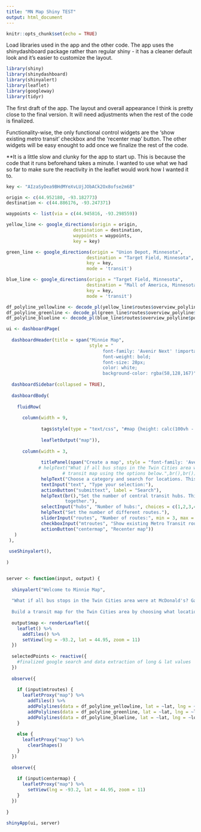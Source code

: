 ```yaml
---
title: "MN Map Shiny TEST"
output: html_document
---
```


```r
knitr::opts_chunk$set(echo = TRUE)
```

Load libraries used in the app and the other code. The app uses the shinydashboard package rather than regular shiny - it has a cleaner default look and it's easier to customize the layout. 

```r
library(shiny)
library(shinydashboard)
library(shinyalert)
library(leaflet)
library(googleway)
library(tidyr)
```

The first draft of the app. The layout and overall appearance I think is pretty close to the final version. It will need adjustments when the rest of the code is finalized.

Functionality-wise, the only functional control widgets are the 'show existing metro transit' checkbox and the 'recenter map' button. The other widgets will be easy enought to add once we finalize the rest of the code.

**It is a little slow and clunky for the app to start up. This is because the code that it runs beforehand takes a minute. I wanted to use what we had so far to make sure the reactivity in the leaflet would work how I wanted it to.

```r
key <- "AIzaSyDea9BHdMYeXvLUjJObACk2Ox8ofse2m68"

origin <- c(44.952180, -93.182773)
destination <- c(44.886176, -93.247371)

waypoints <- list(via = c(44.945816, -93.298559))

yellow_line <- google_directions(origin = origin,
                         destination = destination,
                         waypoints = waypoints,
                         key = key)

green_line <- google_directions(origin = "Union Depot, Minnesota",
                              destination = "Target Field, Minnesota",
                              key = key,
                              mode = 'transit')

blue_line <- google_directions(origin = "Target Field, Minnesota",
                              destination = "Mall of America, Minnesota",
                              key = key,
                              mode = 'transit')

df_polyline_yellowline <- decode_pl(yellow_line$routes$overview_polyline$points)
df_polyline_greenline <- decode_pl(green_line$routes$overview_polyline$points)
df_polyline_blueline <- decode_pl(blue_line$routes$overview_polyline$points)

ui <- dashboardPage(
  
  dashboardHeader(title = span("Minnie Map",
                               style = "
                                    font-family: 'Avenir Next' !important; 
                                    font-weight: bold;
                                    font-size: 28px;
                                    color: white;
                                    background-color: rgba(58,128,167)")),
  
  dashboardSidebar(collapsed = TRUE),
  
  dashboardBody(
    
    fluidRow(
      
      column(width = 9,
             
             tags$style(type = "text/css", "#map {height: calc(100vh - 80px) !important;},"),
             
             leafletOutput("map")),
      
      column(width = 3,
             
             titlePanel(span("Create a map", style = "font-family: 'Avenir Next' !important;",br())),
            # helpText("What if all bus stops in the Twin Cities area were at McDonald's? Gas stations? Build a
                     # transit map using the options below.",br(),br()),
             helpText("Choose a category and search for locations. This search uses Google Maps."),
             textInput("text", "Type your selection:"),
             actionButton("submittext", label = "Search"),
             helpText(br(),"Set the number of central transit hubs. This will change where routes join
                      together."),
             selectInput("hubs", "Number of hubs:", choices = c(1,2,3,4)),
             helpText("Set the number of different routes."),
             sliderInput("routes", "Number of routes:", min = 3, max = 10, value = 3),
             checkboxInput("mtroutes", "Show existing Metro Transit routes", TRUE),
             actionButton("centermap", "Recenter map"))
   )
 ),
 
 useShinyalert(),
 
)


server <- function(input, output) {
  
  shinyalert("Welcome to Minnie Map",
  
  "What if all bus stops in the Twin Cities area were at McDonald's? Gas stations?
  
  Build a transit map for the Twin Cities area by choosing what locations to use for the stops. Customize the map by changing the number of central transit hubs and the number of routes.")
  
  output$map <- renderLeaflet({
    leaflet() %>% 
      addTiles() %>%
      setView(lng = -93.2, lat = 44.95, zoom = 11) 
  })
  
  selectedPoints <- reactive({
    #finalized google search and data extraction of long & lat values
  })
  
  observe({
    
    if (input$mtroutes) {
      leafletProxy("map") %>% 
        addTiles() %>%
        addPolylines(data = df_polyline_yellowline, lat = ~lat, lng = ~lon, color = "yellow") %>%
        addPolylines(data = df_polyline_greenline, lat = ~lat, lng = ~lon, color = "green") %>%
        addPolylines(data = df_polyline_blueline, lat = ~lat, lng = ~lon, color = "blue")
    } 
    
    else {
      leafletProxy("map") %>% 
        clearShapes()
    }
  })
  
  observe({
    
    if (input$centermap) {
      leafletProxy("map") %>% 
        setView(lng = -93.2, lat = 44.95, zoom = 11) 
    }
  })
  
}

shinyApp(ui, server)
```
